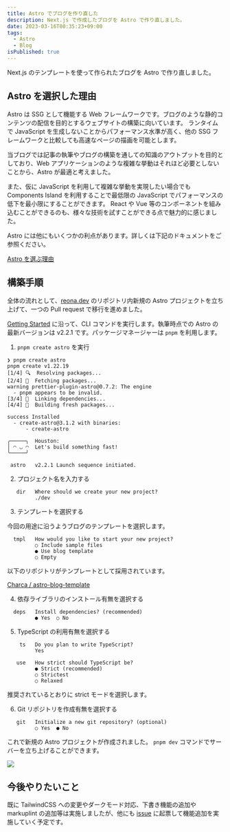 ```yaml
---
title: Astro でブログを作り直した
description: Next.js で作成したブログを Astro で作り直しました。
date: 2023-03-16T00:35:23+09:00
tags:
  - Astro
  - Blog
isPublished: true
---
```


Next.js のテンプレートを使って作られたブログを Astro で作り直しました。

## Astro を選択した理由

Astro は SSG として機能する Web フレームワークです。ブログのような静的コンテンツの配信を目的とするウェブサイトの構築に向いています。
ランタイムで JavaScript を生成しないことからパフォーマンス水準が高く、他の SSG フレームワークと比較しても高速なページの描画を可能とします。

当ブログでは記事の執筆やブログの構築を通しての知識のアウトプットを目的としており、Web アプリケーションのような複雑な挙動はそれほど必要としないことから、Astro が最適と考えました。

また、仮に JavaScript を利用して複雑な挙動を実現したい場合でも Components Island を利用することで最低限の JavaScript でパフォーマンスの低下を最小限にすることができます。
React や Vue 等のコンポーネントを組み込むことができるのも、様々な技術を試すことができる点で魅力的に感じました。

Astro には他にもいくつかの利点があります。詳しくは下記のドキュメントをご参照ください。

[Astro を選ぶ理由](https://docs.astro.build/ja/concepts/why-astro/)

## 構築手順

全体の流れとして、[reona.dev](https://github.com/reona5/dev) のリポジトリ内新規の Astro プロジェクトを立ち上げて、一つの Pull request で移行を進めました。

[Getting Started](https://docs.astro.build/en/getting-started/) に沿って、CLI コマンドを実行します。執筆時点での Astro の最新バージョンは v2.2.1 です。パッケージマネージャーは `pnpm` を利用します。

1. `pnpm create astro` を実行

```shell
❯ pnpm create astro
pnpm create v1.22.19
[1/4] 🔍  Resolving packages...
[2/4] 🚚  Fetching packages...
warning prettier-plugin-astro@0.7.2: The engine
  - pnpm appears to be invalid.
[3/4] 🔗  Linking dependencies...
[4/4] 🔨  Building fresh packages...

success Installed
  - create-astro@3.1.2 with binaries:
      - create-astro

╭─────╮  Houston:
│ ◠ ◡ ◠  Let's build something fast!
╰─────╯

 astro   v2.2.1 Launch sequence initiated.
```

2. プロジェクト名を入力する

```shell
   dir   Where should we create your new project?
         ./dev
```

3. テンプレートを選択する

今回の用途に沿うようブログのテンプレートを選択します。

```shell
  tmpl   How would you like to start your new project?
         ○ Include sample files
         ● Use blog template
         ○ Empty
```

以下のリポジトリがテンプレートとして採用されています。

[Charca / astro-blog-template](https://github.com/Charca/astro-blog-template)

4. 依存ライブラリのインストール有無を選択する

```shell
  deps   Install dependencies? (recommended)
         ● Yes  ○ No
```

5. TypeScript の利用有無を選択する

```shell
    ts   Do you plan to write TypeScript?
         Yes

   use   How strict should TypeScript be?
         ● Strict (recommended)
         ○ Strictest
         ○ Relaxed
```

推奨されているとおりに strict モードを選択します。

6. Git リポジトリを作成有無を選択する

```shell
   git   Initialize a new git repository? (optional)
         ○ Yes  ● No
```

これで新規の Astro プロジェクトが作成されました。
`pnpm dev` コマンドでサーバーを立ち上げることができます。

![](/2023-04-09-00-53-17.png)

## 今後やりたいこと

既に TailwindCSS への変更やダークモード対応、下書き機能の追加や markuplint の追加等は実施しましたが、他にも [issue](https://github.com/reona5/dev/issues) に起票して機能追加を実施していく予定です。
